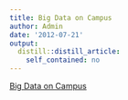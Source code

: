 ```yaml
---
title: Big Data on Campus
author: Admin
date: '2012-07-21'
output:
  distill::distill_article:
    self_contained: no
---
```


[Big Data on Campus](http://www.nytimes.com/2012/07/22/education/edlife/colleges-awakening-to-the-opportunities-of-data-mining.html?smid=tu-share)

